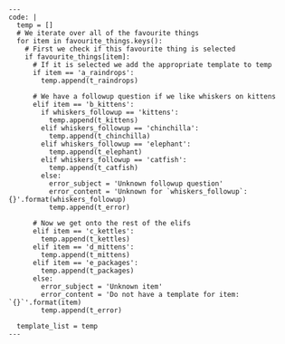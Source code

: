 ```
---
code: |
  temp = []
  # We iterate over all of the favourite things
  for item in favourite_things.keys():
    # First we check if this favourite thing is selected
    if favourite_things[item]:
      # If it is selected we add the appropriate template to temp
      if item == 'a_raindrops':
        temp.append(t_raindrops)

      # We have a followup question if we like whiskers on kittens
      elif item == 'b_kittens':
        if whiskers_followup == 'kittens':
          temp.append(t_kittens)
        elif whiskers_followup == 'chinchilla':
          temp.append(t_chinchilla)
        elif whiskers_followup == 'elephant':
          temp.append(t_elephant)
        elif whiskers_followup == 'catfish':
          temp.append(t_catfish)
        else:
          error_subject = 'Unknown followup question'
          error_content = 'Unknown for `whiskers_followup`: {}'.format(whiskers_followup)
          temp.append(t_error)

      # Now we get onto the rest of the elifs
      elif item == 'c_kettles':
        temp.append(t_kettles)
      elif item == 'd_mittens':
        temp.append(t_mittens)
      elif item == 'e_packages':
        temp.append(t_packages)
      else:
        error_subject = 'Unknown item'
        error_content = 'Do not have a template for item: `{}`'.format(item)
        temp.append(t_error)

  template_list = temp
---
```